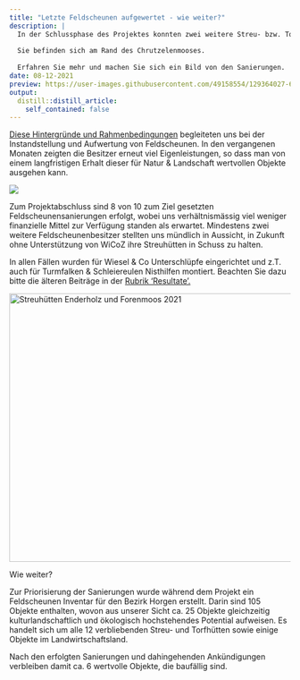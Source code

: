 ```yaml
---
title: "Letzte Feldscheunen aufgewertet - wie weiter?"
description: |
  In der Schlussphase des Projektes konnten zwei weitere Streu- bzw. Torfhütten in Stand gestellt und mit Strukturen für Wiesel & Co ausgestattet werden.
  
  Sie befinden sich am Rand des Chrutzelenmooses.
  
  Erfahren Sie mehr und machen Sie sich ein Bild von den Sanierungen.
date: 08-12-2021
preview: https://user-images.githubusercontent.com/49158554/129364027-619afe7b-d105-45bf-842a-20a833fadfa6.jpg
output:
  distill::distill_article:
    self_contained: false
---
```


[Diese Hintergründe und Rahmenbedingungen](/projekt-massnahmen/62-wir-unterstuetzen-die-instanstellung-/) begleiteten uns bei der Instandstellung und Aufwertung von Feldscheunen. 
In den vergangenen Monaten zeigten die Besitzer erneut viel Eigenleistungen, so dass man von einem langfristigen Erhalt dieser für Natur & Landschaft wertvollen Objekte ausgehen kann.

![](https://user-images.githubusercontent.com/49158554/128791183-69f69152-4a43-4ae4-aa13-73737174a43e.jpg)


Zum Projektabschluss sind 8 von 10 zum Ziel gesetzten Feldscheunensanierungen erfolgt, wobei uns verhältnismässig viel weniger finanzielle Mittel zur Verfügung standen als erwartet. 
Mindestens zwei weitere Feldscheunenbesitzer stellten uns mündlich in Aussicht, in Zukunft ohne Unterstützung von WiCoZ ihre Streuhütten in Schuss zu halten. 

In allen Fällen wurden für Wiesel & Co Unterschlüpfe eingerichtet und z.T. auch für Turmfalken & Schleiereulen Nisthilfen montiert. 
Beachten Sie dazu bitte die älteren Beiträge in der [Rubrik 'Resultate'.](/Resultate.html)

<a data-flickr-embed="true" href="https://www.flickr.com/photos/193617721@N08/albums/72157719659980099" title="Streuhütten Enderholz  und Forenmoos 2021"><img src="https://live.staticflickr.com/65535/51369421320_473f92874d_z.jpg" width="640" height="480" alt="Streuhütten Enderholz  und Forenmoos 2021"></a><script async src="//embedr.flickr.com/assets/client-code.js" charset="utf-8"></script>

Wie weiter? 

Zur Priorisierung der Sanierungen wurde während dem Projekt ein Feldscheunen Inventar für den Bezirk Horgen erstellt. Darin sind 105 Objekte enthalten, wovon aus unserer Sicht ca. 25 Objekte gleichzeitig kulturlandschaftlich und ökologisch hochstehendes Potential aufweisen. Es handelt sich um alle 12 verbliebenden Streu- und Torfhütten sowie einige Objekte im Landwirtschaftsland. 

  Nach den erfolgten Sanierungen und dahingehenden Ankündigungen verbleiben damit ca. 6 wertvolle Objekte, die baufällig sind.
